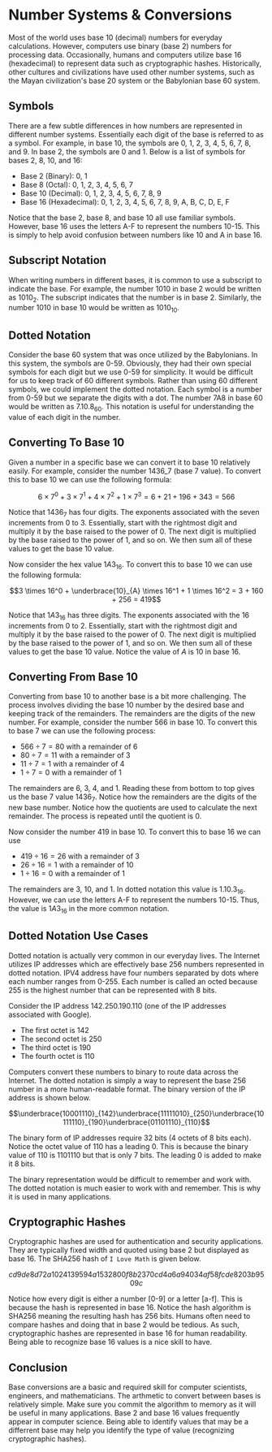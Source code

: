 # Number Systems & Conversions

Most of the world uses base 10 (decimal) numbers for everyday calculations. However, computers use binary (base 2) numbers for processing data. Occasionally, humans and computers utilize base 16 (hexadecimal) to represent data such as cryptographic hashes. Historically, other cultures and civilizations have used other number systems, such as the Mayan civilization's base 20 system or the Babylonian base 60 system.

## Symbols

There are a few subtle differences in how numbers are represented in different number systems.  Essentially each digit of the base is referred to as a symbol.  For example, in base 10, the symbols are 0, 1, 2, 3, 4, 5, 6, 7, 8, and 9.  In base 2, the symbols are 0 and 1.   Below is a list of symbols for bases 2, 8, 10, and 16:

- Base 2 (Binary): 0, 1
- Base 8 (Octal): 0, 1, 2, 3, 4, 5, 6, 7
- Base 10 (Decimal): 0, 1, 2, 3, 4, 5, 6, 7, 8, 9
- Base 16 (Hexadecimal): 0, 1, 2, 3, 4, 5, 6, 7, 8, 9, A, B, C, D, E, F

Notice that the base 2, base 8, and base 10 all use familiar symbols.  However, base 16 uses the letters A-F to represent the numbers 10-15.  This is simply to help avoid confusion between numbers like 10 and A in base 16.

## Subscript Notation

When writing numbers in different bases, it is common to use a subscript to indicate the base.  For example, the number 1010 in base 2 would be written as $1010_2$.  The subscript indicates that the number is in base 2.  Similarly, the number 1010 in base 10 would be written as $1010_{10}$.

## Dotted Notation

Consider the base 60 system that was once utilized by the Babylonians.  In this system, the symbols are 0-59.  Obviously, they had their own special symbols for each digit but we use 0-59 for simplicity. It would be difficult for us to keep track of 60 different symbols.  Rather than using 60 different symbols, we could implement the dotted notation.  Each symbol is a number from 0-59 but we separate the digits with a dot.   The number 7A8 in base 60 would be written as $7.10.8_{60}$.  This notation is useful for understanding the value of each digit in the number. 

## Converting To Base 10

Given a number in a specific base we can convert it to base 10 relatively easily. For example, consider the number 1436_7 (base 7 value).  To convert this to base 10 we can use the following formula:

$$6 \times 7^0 + 3 \times 7^1 + 4 \times 7^2 + 1 \times 7^3 = 6 + 21 + 196 + 343 = 566$$

Notice that $1436_7$ has four digits.  The exponents associated with the seven increments from 0 to 3.  Essentially, start with the rightmost digit and multiply it by the base raised to the power of 0.  The next digit is multiplied by the base raised to the power of 1, and so on.  We then sum all of these values to get the base 10 value.  

Now consider the hex value $1A3_{16}$.  To convert this to base 10 we can use the following formula:

$$3 \times 16^0 + \underbrace{10}_{A} \times 16^1 + 1 \times 16^2 = 3 + 160 + 256 = 419$$

Notice that $1A3_{16}$ has three digits.  The exponents associated with the 16 increments from 0 to 2.  Essentially, start with the rightmost digit and multiply it by the base raised to the power of 0.  The next digit is multiplied by the base raised to the power of 1, and so on.  We then sum all of these values to get the base 10 value.  Notice the value of $A$ is 10 in base 16.


## Converting From Base 10

Converting from base 10 to another base is a bit more challenging.  The process involves dividing the base 10 number by the desired base and keeping track of the remainders.  The remainders are the digits of the new number.  For example, consider the number 566 in base 10.  To convert this to base 7 we can use the following process:

- $566 \div 7 = 80$ with a remainder of 6
- $80 \div 7 = 11$ with a remainder of 3
- $11 \div 7 = 1$ with a remainder of 4
- $1 \div 7 = 0$ with a remainder of 1

The remainders are 6, 3, 4, and 1.  Reading these from bottom to top gives us the base 7 value $1436_7$.  Notice how the remainders are the digits of the new base number.  Notice how the quotients are used to calculate the next remainder.  The process is repeated until the quotient is 0.

Now consider the number 419 in base 10.  To convert this to base 16 we can use
- $419 \div 16 = 26$ with a remainder of 3
- $26 \div 16 = 1$ with a remainder of 10
- $1 \div 16 = 0$ with a remainder of 1

The remainders are 3, 10, and 1.  In dotted notation this value is $1.10.3_{16}$.  However, we can use the letters A-F to represent the numbers 10-15.  Thus, the value is $1A3_{16}$ in the more common notation.

## Dotted Notation Use Cases

Dotted notation is actually very common in our everyday lives.  The Internet utilizes IP addresses which are effectively base 256 numbers represented in dotted notation.   IPV4 address have four numbers separated by dots where each number ranges from 0-255. Each number is called an octed because 255 is the highest number that can be represented with 8 bits.  

Consider the IP address 142.250.190.110 (one of the IP addresses associated with Google). 
- The first octet is 142
- The second octet is 250
- The third octet is 190
- The fourth octet is 110

Computers convert these numbers to binary to route data across the Internet.  The dotted notation is simply a way to represent the base 256 number in a more human-readable format. The binary version of the IP address is shown below.

$$\underbrace{10001110}_{142}\underbrace{11111010}_{250}\underbrace{10111110}_{190}\underbrace{01101110}_{110}$$  

The binary form of IP addresses require 32 bits (4 octets of 8 bits each). Notice the octet value of 110 has a leading 0.  This is because the binary value of 110 is 1101110 but that is only 7 bits.  The leading 0 is added to make it 8 bits.

The binary representation would be difficult to remember and work with.  The dotted notation is much easier to work with and remember.  This is why it is used in many applications.

## Cryptographic Hashes

Cryptographic hashes are used for authentication and security applications.  They are typically fixed width and quoted using base 2 but displayed as base 16.  The SHA256 hash of `I Love Math` is given below.

$$cd9de8d72a1024139594a1532800f8b2370cd4a6a94034af58fcde8203b9509c$$

Notice how every digit is either a number [0-9] or a letter [a-f].  This is because the hash is represented in base 16.  Notice the hash algorithm is SHA256 meaning the resulting hash has 256 bits.  Humans often need to compare hashes and doing that in base 2 would be tedious.  As such, cryptographic hashes are represented in base 16 for human readability. Being able to recognize base 16 values is a nice skill to have.

## Conclusion

Base conversions are a basic and required skill for computer scientists, engineers, and mathematicians.  The arthmetic to convert between bases is relatively simple.  Make sure you commit the algorithm to memory as it will be useful in many applications.  Base 2 and base 16 values frequently appear in computer science.  Being able to identify values that may be a differrent base may help you identify the type of value (recognizing cryptographic hashes).